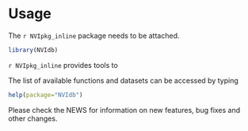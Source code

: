 # Usage

The `r NVIpkg_inline` package needs to be attached.

``` r
library(NVIdb)
```

`r NVIpkg_inline` provides tools to 


The list of available functions and datasets can be accessed by typing

``` r
help(package="NVIdb")
```
Please check the NEWS for information on new features, bug fixes and other changes.



